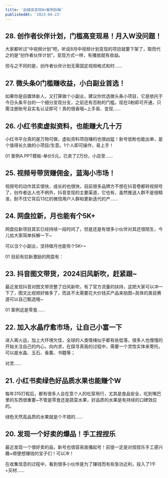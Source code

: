 ```yaml
---
title: '自媒体变现N+案例拆解'
publishedAt: '2023-04-23'
---
```


## 28. 创作者伙伴计划，门槛高变现易！月入W没问题！
大家都听过“中视频计划”吧，听说8月中视频计划变现的项目就要下架了，取而代之的是“创作者伙伴计划”，变现方式一样，有播放就有收益。

但与之不同的是，创作者伙伴计划无需固定视频格式和时......

## 27. 微头条0门槛赚收益，小白副业首选！
如果你是自媒体新人，又打算做个小副业，建议你优选微头条小项目，它是依托于今日头条平台的一个细分变现分支，之前还有百粉的门槛，现在0粉即可开通，只需注册账号且实名认证即可！真的很香哦~上手易、变现......

## 26. 小红书卖虚拟资料，也能赚大几十万
小红书平台真的是万物可做，虚拟资料项目赚的也很凶猛！新号低粉也能出单，是个值得长久做的小项目/生意。1个人即可操作，易上手！

01 案例A.PPT模板-单价5元，已卖了2万份，小店至......

## 25. 视频号带货赚佣金，蓝海小市场！
视频号的动作其实很快，成长的也很快，目前很多品牌方不想在抖音卷都转视频号了，创作者达人也不例外，抖音变现的主要渠道，它也有，虽然推送人群不是很精准，耐不住它背后13亿的微信用户人群和更新迭代的产......

## 24. 网盘拉新，月也能有个5K+
网盘拉新项目其实已经持续一段时间了，但是还是有很多小伙伴对其还很陌生，今儿给大家简单拆解一下~

可以当个小副业，坚持做月也能有个5K+~

01 目前有拉新激励的网盘有：

## 23. 抖音图文带货，2024旧风新吹，赶紧跟~
最近发现抖音对图文带货整了旧风新吹，有了官方流量的扶持，这把大家可以冲一下了，图文比视频好做多了，而且不太需要花大价钱买产品来拍图~具体的类目赛道可以自己甄选哦~

01 案例这是零食......

## 22. 加入水晶疗愈市场，让自己小富一下
进入离火运，加上大环境欠佳，全球的人类情绪似乎都有些低落，很多人也慢慢的开始关注自己的内心，向内求，在探寻真我的过程中，需要一个灵性实体来寄托，可以是水晶、玉石、香薰、书籍等；

对灵......

## 21. 小红书卖绿色好品质水果也能赚个W
每年315打假后，都有很多人会在意个人的吃穿用行，尤其是食品安全，吃到嘴巴里的东西很重要~不管是零食还是蔬菜水果，好品质的水果是有持续的口碑效应的。

绿色天然高品质的水果就是个不错的......

## 20. 发现一个好卖的爆品！手工捏捏乐
最近发现一个很好卖的品，新号也很容易直播起号！前提一定是对捏捏乐手工感兴趣+顺便想赚钱的宝子们！可以冲！

在收集信息的过程中，看到很多小伙伴是为了赚钱而有些急功近利，投入了1千+买材......


